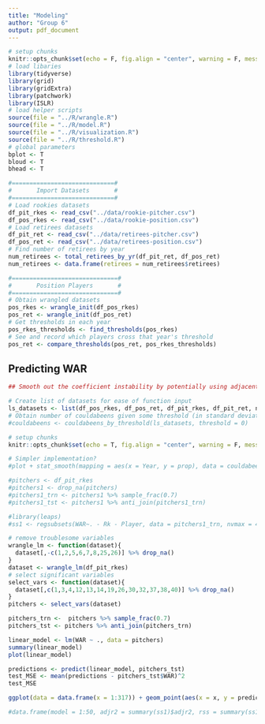```yaml
---
title: "Modeling"
author: "Group 6"
output: pdf_document
---
```


```r
# setup chunks
knitr::opts_chunk$set(echo = F, fig.align = "center", warning = F, message = F, fig.height = 4)
# load libaries
library(tidyverse)
library(grid)
library(gridExtra)
library(patchwork)
library(ISLR)
# load helper scripts
source(file = "../R/wrangle.R")
source(file = "../R/model.R")
source(file = "../R/visualization.R")
source(file = "../R/threshold.R")
# global parameters
bplot <- T
bloud <- T
bhead <- T
```

```r
#=============================#
#       Import Datasets       #
#=============================#
# Load rookies datasets
df_pit_rkes <- read_csv("../data/rookie-pitcher.csv")
df_pos_rkes <- read_csv("../data/rookie-position.csv")
# Load retirees datasets
df_pit_ret <- read_csv("../data/retirees-pitcher.csv")
df_pos_ret <- read_csv("../data/retirees-position.csv")
# Find number of retirees by year
num_retirees <- total_retirees_by_yr(df_pit_ret, df_pos_ret)
num_retirees <- data.frame(retirees = num_retirees$retirees)
```

```r
#==============================#
#       Position Players       #
#==============================#
# Obtain wrangled datasets
pos_rkes <- wrangle_init(df_pos_rkes)
pos_ret <- wrangle_init(df_pos_ret)
# Get thresholds in each year
pos_rkes_thresholds <- find_thresholds(pos_rkes)
# See and record which players cross that year's threshold
pos_ret <- compare_thresholds(pos_ret, pos_rkes_thresholds)
```

\newpage

## Predicting WAR

```r

## Smooth out the coefficient instability by potentially using adjacent year median information to stabliize the threshold value. Potentially add a weight vector to stabilize accordingly. Try 1-2 adjcenent year information, considering edge cases on the boundary (5 forward on left edge and 5 behind on right edge)

# Create list of datasets for ease of function input
ls_datasets <- list(df_pos_rkes, df_pos_ret, df_pit_rkes, df_pit_ret, num_retirees)
# Obtain number of couldabeens given some threshold (in standard deviations)
#couldabeens <- couldabeens_by_threshold(ls_datasets, threshold = 0)
```

```r
# setup chunks
knitr::opts_chunk$set(echo = T, fig.align = "center", warning = F, message = F, fig.height = 4)
```

```r
# Simpler implementation?
#plot + stat_smooth(mapping = aes(x = Year, y = prop), data = couldabeens_post, method = "lm", formula = prop ~ Year, se = F)
```

```r
#pitchers <- df_pit_rkes
#pitchers1 <- drop_na(pitchers)
#pitchers1_trn <- pitchers1 %>% sample_frac(0.7)
#pitchers1_tst <- pitchers1 %>% anti_join(pitchers1_trn)
```

```r
#library(leaps)
#ss1 <- regsubsets(WAR~. - Rk - Player, data = pitchers1_trn, nvmax = 49, method = "forward")
```

```r
# remove troublesome variables
wrangle_lm <- function(dataset){
  dataset[,-c(1,2,5,6,7,8,25,26)] %>% drop_na()
}
dataset <- wrangle_lm(df_pit_rkes) 
# select significant variables
select_vars <- function(dataset){
  dataset[,c(1,3,4,12,13,14,19,26,30,32,37,38,40)] %>% drop_na()
}
pitchers <- select_vars(dataset) 
```

```r
pitchers_trn <-  pitchers %>% sample_frac(0.7)
pitchers_tst <- pitchers %>% anti_join(pitchers_trn)
```

```r
linear_model <- lm(WAR ~ ., data = pitchers)
summary(linear_model)
plot(linear_model)
```

```r
predictions <- predict(linear_model, pitchers_tst)
test_MSE <- mean(predictions - pitchers_tst$WAR)^2
test_MSE
```

```r
ggplot(data = data.frame(x = 1:317)) + geom_point(aes(x = x, y = predictions)) + geom_point(aes(x = x, y = pitchers_tst$WAR))
```



```r
#data.frame(model = 1:50, adjr2 = summary(ss1)$adjr2, rss = summary(ss1)$rss, cp = summary(ss1)$cp)%>% arrange(desc(cp))
```


